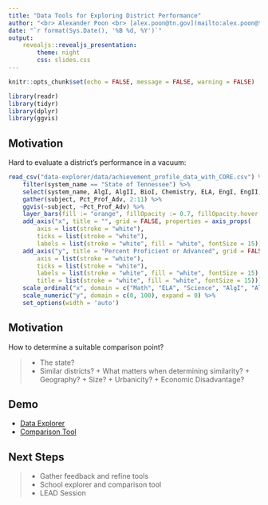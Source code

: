 ```yaml
---
title: "Data Tools for Exploring District Performance"
author: "<br> Alexander Poon <br> [alex.poon@tn.gov](mailto:alex.poon@tn.gov)"
date: "`r format(Sys.Date(), '%B %d, %Y')`"
output:
    revealjs::revealjs_presentation:
        theme: night
        css: slides.css
--- 
```


```r
knitr::opts_chunk$set(echo = FALSE, message = FALSE, warning = FALSE)

library(readr)
library(tidyr)
library(dplyr)
library(ggvis)

```

## Motivation

Hard to evaluate a district's performance in a vacuum:

``` r

read_csv("data-explorer/data/achievement_profile_data_with_CORE.csv") %>%
    filter(system_name == "State of Tennessee") %>%
    select(system_name, AlgI, AlgII, BioI, Chemistry, ELA, EngI, EngII, EngIII, Math, Science) %>%
    gather(subject, Pct_Prof_Adv, 2:11) %>%
    ggvis(~subject, ~Pct_Prof_Adv) %>%
    layer_bars(fill := "orange", fillOpacity := 0.7, fillOpacity.hover := 0.5) %>%
    add_axis("x", title = "", grid = FALSE, properties = axis_props(
        axis = list(stroke = "white"),
        ticks = list(stroke = "white"),
        labels = list(stroke = "white", fill = "white", fontSize = 15))) %>%
    add_axis("y", title = "Percent Proficient or Advanced", grid = FALSE, properties = axis_props(
        axis = list(stroke = "white"),
        ticks = list(stroke = "white"),
        labels = list(stroke = "white", fill = "white", fontSize = 15),
        title = list(stroke = "white", fill = "white", fontSize = 15))) %>%
    scale_ordinal("x", domain = c("Math", "ELA", "Science", "AlgI", "AlgII", "EngI", "EngII", "EngIII", "BioI", "Chemistry")) %>%
    scale_numeric("y", domain = c(0, 100), expand = 0) %>%
    set_options(width = 'auto')

```

## Motivation

How to determine a suitable comparison point?

> * The state?
> * Similar districts?
>       + What matters when determining similarity?
>           + Geography? 
>           + Size?
>           + Urbanicity?
>           + Economic Disadvantage?

## Demo

* [Data Explorer](https://tnedu.shinyapps.io/data-explorer)
* [Comparison Tool](https://tnedu.shinyapps.io/comparison-tool)

## Next Steps

> * Gather feedback and refine tools
> * School explorer and comparison tool
> * LEAD Session

